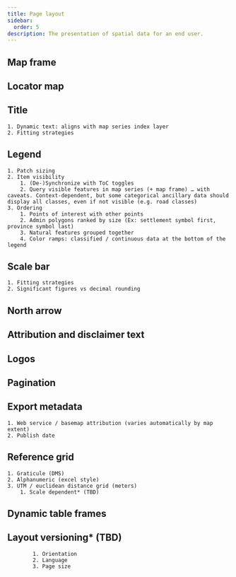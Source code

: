 ```yaml
---
title: Page layout
sidebar:
  order: 5
description: The presentation of spatial data for an end user.
---
```


## Map frame

## Locator map

## Title
    1. Dynamic text: aligns with map series index layer
    2. Fitting strategies

## Legend
    1. Patch sizing
    2. Item visibility
        1. (De-)Synchronize with ToC toggles 
        2. Query visible features in map series (+ map frame) … with caveats. Context-dependent, but some categorical ancillary data should display all classes, even if not visible (e.g. road classes)
    3. Ordering
        1. Points of interest with other points
        2. Admin polygons ranked by size (Ex: settlement symbol first, province symbol last)
        3. Natural features grouped together
        4. Color ramps: classified / continuous data at the bottom of the legend

## Scale bar
    1. Fitting strategies
    2. Significant figures vs decimal rounding

## North arrow

## Attribution and disclaimer text

## Logos

## Pagination

## Export metadata
    1. Web service / basemap attribution (varies automatically by map extent)
    2. Publish date

## Reference grid
    1. Graticule (DMS)
    2. Alphanumeric (excel style)
    3. UTM / euclidean distance grid (meters)
        1. Scale dependent* (TBD)

## Dynamic table frames

## Layout versioning* (TBD)
            1. Orientation
            2. Language
            3. Page size
